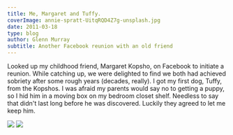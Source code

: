 ```yaml
---
title: Me, Margaret and Tuffy.
coverImage: annie-spratt-UitqRQD4Z7g-unsplash.jpg
date: 2011-03-18
type: blog
author: Glenn Murray
subtitle: Another Facebook reunion with an old friend
---
```


Looked up my childhood friend, Margaret Kopsho, on Facebook to initiate a reunion. While catching up, we were delighted to find we both had achieved sobriety after some rough years (decades, really).
I got my first dog, Tuffy, from the Kopshos. I was afraid my parents would say no to getting a puppy, so I hid him in a moving box on my bedroom closet shelf. Needless to say that didn't last long before he was discovered. Luckily they agreed to let me keep him.

 <Image src="MaggieGaughNeeKopsho1974.jpg"  />
 <TextCollapse src="MaggieGaughNeeKopsho1974.jpg" />
 <Image src="GlennTuffy1974.jpg"  />
 <TextCollapse src="GlennTuffy1974.jpg" />